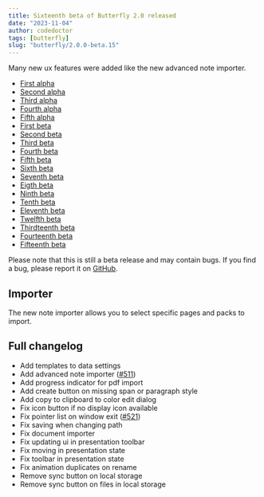```yaml
---
title: Sixteenth beta of Butterfly 2.0 released
date: "2023-11-04"
author: codedoctor
tags: [butterfly]
slug: "butterfly/2.0.0-beta.15"
---
```


Many new ux features were added like the new advanced note importer.

- [First alpha](/butterfly/2.0.0-alpha.0)
- [Second alpha](/butterfly/2.0.0-alpha.1)
- [Third alpha](/butterfly/2.0.0-alpha.2)
- [Fourth alpha](/butterfly/2.0.0-alpha.3)
- [Fifth alpha](/butterfly/2.0.0-alpha.4)
- [First beta](/butterfly/2.0.0-beta.0)
- [Second beta](/butterfly/2.0.0-beta.1)
- [Third beta](/butterfly/2.0.0-beta.2)
- [Fourth beta](/butterfly/2.0.0-beta.3)
- [Fifth beta](/butterfly/2.0.0-beta.4)
- [Sixth beta](/butterfly/2.0.0-beta.5)
- [Seventh beta](/butterfly/2.0.0-beta.6)
- [Eigth beta](/butterfly/2.0.0-beta.7)
- [Ninth beta](/butterfly/2.0.0-beta.8)
- [Tenth beta](/butterfly/2.0.0-beta.9)
- [Eleventh beta](/butterfly/2.0.0-beta.10)
- [Twelfth beta](/butterfly/2.0.0-beta.11)
- [Thirdteenth beta](/butterfly/2.0.0-beta.12)
- [Fourteenth beta](/butterfly/2.0.0-beta.13)
- [Fifteenth beta](/butterfly/2.0.0-beta.14)

Please note that this is still a beta release and may contain bugs. If you find a bug, please report it on [GitHub](https://linwood.dev/butterfly/report).

## Importer

The new note importer allows you to select specific pages and packs to import.

## Full changelog

* Add templates to data settings
* Add advanced note importer ([#511](https://github.com/LinwoodDev/Butterfly/issues/511))
* Add progress indicator for pdf import
* Add create button on missing span or paragraph style
* Add copy to clipboard to color edit dialog
* Fix icon button if no display icon available
* Fix pointer list on window exit ([#521](https://github.com/LinwoodDev/Butterfly/issues/521))
* Fix saving when changing path
* Fix document importer
* Fix updating ui in presentation toolbar
* Fix moving in presentation state
* Fix toolbar in presentation state
* Fix animation duplicates on rename
* Remove sync button on local storage
* Remove sync button on files in local storage
